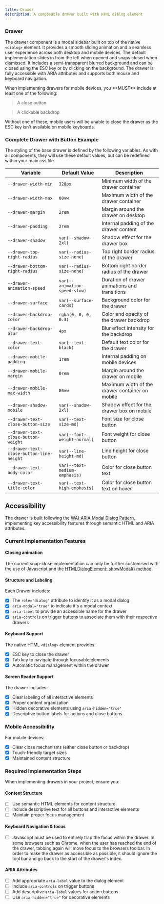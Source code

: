 ```yaml
---
title: Drawer
description: A composable drawer built with HTML dialog element
---
```



### Drawer

The drawer component is a modal sidebar built on top of the native `<dialog>` element. It provides a smooth sliding animation and a seamless user experience across both desktop and mobile devices.
The default implementation slides in from the left when opened and snaps closed when dismissed. It includes a semi-transparent blurred background and can be closed using the ESC key or by clicking on the background.
The drawer is fully accessible with ARIA attributes and supports both mouse and keyboard navigation.

<Aside type="caution">
When implementing drawers for mobile devices, you **MUST** include at least one of the following:

> A close button

> A clickable backdrop

Without one of these, mobile users will be unable to close the drawer as the ESC key isn't available on mobile keyboards.

</Aside>

### Complete Drawer with Button Example

<ShowComponent>
  <BackdropDrawer />
</ShowComponent>

The styling of the base drawer is defined by the following variables. As with all components, they will use these default values, but can be redefined within your main css file.

| Variable                                 | Default Value                 | Description                                     |
| ---------------------------------------- | ----------------------------- | ----------------------------------------------- |
| `--drawer-width-min`                     | `320px`                       | Minimum width of the drawer container           |
| `--drawer-width-max`                     | `80vw`                        | Maximum width of the drawer container           |
| `--drawer-margin`                        | `2rem`                        | Margin around the drawer on desktop             |
| `--drawer-padding`                       | `2rem`                        | Internal padding of the drawer content          |
| `--drawer-shadow`                        | `var(--shadow-2xl)`           | Shadow effect for the drawer box                |
| `--drawer-top-right-radius`              | `var(--radius-size-none)`     | Top right border radius of the drawer           |
| `--drawer-bottom-right-radius`           | `var(--radius-size-none)`     | Bottom right border radius of the drawer        |
| `--drawer-animation-speed`               | `var(--animation-speed-slow)` | Duration of drawer animations and transitions   |
| `--drawer-surface`                       | `var(--surface-cards)`        | Background color for the drawer                 |
| `--drawer-backdrop-color`                | `rgba(0, 0, 0, 0.3)`          | Color and opacity of the drawer backdrop        |
| `--drawer-backdrop-blur`                 | `4px`                         | Blur effect intensity for the backdrop          |
| `--drawer-text-color`                    | `var(--text-black)`           | Default text color for the drawer               |
| `--drawer-mobile-padding`                | `1rem`                        | Internal padding on mobile devices              |
| `--drawer-mobile-margin`                 | `0rem`                        | Margin around the drawer on mobile              |
| `--drawer-mobile-max-width`              | `80vw`                        | Maximum width of the drawer container on mobile |
| `--drawer-shadow-mobile`                 | `var(--shadow-2xl)`           | Shadow effect for the drawer box on mobile      |
| `--drawer-text-close-button-size`        | `var(--text-size-md)`         | Font size for close button                      |
| `--drawer-text-close-button-weight`      | `var(--font-weight-normal)`   | Font weight for close button                    |
| `--drawer-text-close-button-line-height` | `var(--line-height-md)`       | Line height for close button                    |
| `--drawer-text-body-color`               | `var(--text-medium-emphasis)` | Color for close button text                     |
| `--drawer-text-title-color`              | `var(--text-high-emphasis)`   | Color for close button text on hover            |

## Accessibility

The drawer is built following the [WAI-ARIA Modal Dialog Pattern](https://www.w3.org/WAI/ARIA/apg/patterns/dialog-modal/), implementing key accessibility features through semantic HTML and ARIA attributes.

### Current Implementation Features

#### Closing animation

The current snap-close implementation can only be further customised with the use of Javascript and the [HTMLDialogElement: showModal() method](https://developer.mozilla.org/en-US/docs/Web/API/HTMLDialogElement/showModal).

#### Structure and Labeling

Each Drawer includes:

- [x] The `role="dialog"` attribute to identify it as a modal dialog
- [x] `aria-modal="true"` to indicate it's a modal context
- [x] `aria-label` to provide an accessible name for the drawer
- [x] `aria-controls` on trigger buttons to associate them with their respective drawers

#### Keyboard Support

The native HTML `<dialog>` element provides:

- [x] ESC key to close the drawer
- [x] Tab key to navigate through focusable elements
- [x] Automatic focus management within the drawer

#### Screen Reader Support

The drawer includes:

- [x] Clear labeling of all interactive elements
- [x] Proper content organization
- [x] Hidden decorative elements using `aria-hidden="true"`
- [x] Descriptive button labels for actions and close buttons

### Mobile Accessibility

For mobile devices:

- [x] Clear close mechanisms (either close button or backdrop)
- [x] Touch-friendly target sizes
- [x] Maintained content structure

### Required Implementation Steps

When implementing drawers in your project, ensure you:

#### Content Structure

- [ ] Use semantic HTML elements for content structure
- [ ] Include descriptive text for all buttons and interactive elements
- [ ] Maintain proper focus management

#### Keyboard Navigation & focus

- [ ] Javascript must be used to entirely trap the focus within the drawer. In some browsers such as Chrome, when the user has reached the end of the drawer, tabbing again will move focus to the browsers toolbar. In order to make the drawer as accessible as possible, it should ignore the tool bar and go back to the start of the drawer's index.

#### ARIA Attributes

- [ ] Add appropriate `aria-label` value to the dialog element
- [ ] Include `aria-controls` on trigger buttons
- [ ] Add descriptive `aria-label` values for action buttons
- [ ] Use `aria-hidden="true"` for decorative elements
